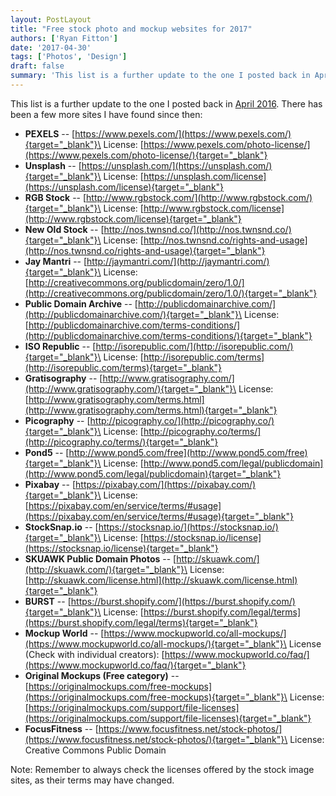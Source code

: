 ```yaml
---
layout: PostLayout
title: "Free stock photo and mockup websites for 2017"
authors: ['Ryan Fitton']
date: '2017-04-30'
tags: ['Photos', 'Design']
draft: false
summary: 'This list is a further update to the one I posted back in April 2016. There has been a few more sites I have found since ...'
---
```


This list is a further update to the one I posted back in [April 2016](https://ryanfitton.co.uk/blog/free-stock-image-websites/). There has been a few more sites I have found since then:

-   **PEXELS** -- [https://www.pexels.com/](https://www.pexels.com/){target="_blank"}\
    License: [https://www.pexels.com/photo-license/](https://www.pexels.com/photo-license/){target="_blank"}
-   **Unsplash** -- [https://unsplash.com/](https://unsplash.com/){target="_blank"}\
    License: [https://unsplash.com/license](https://unsplash.com/license){target="_blank"}
-   **RGB Stock** -- [http://www.rgbstock.com/](http://www.rgbstock.com/){target="_blank"}\
    License: [http://www.rgbstock.com/license](http://www.rgbstock.com/license){target="_blank"}
-   **New Old Stock** -- [http://nos.twnsnd.co/](http://nos.twnsnd.co/){target="_blank"}\
    License: [http://nos.twnsnd.co/rights-and-usage](http://nos.twnsnd.co/rights-and-usage){target="_blank"}
-   **Jay Mantri** -- [http://jaymantri.com/](http://jaymantri.com/){target="_blank"}\
    License: [http://creativecommons.org/publicdomain/zero/1.0/](http://creativecommons.org/publicdomain/zero/1.0/){target="_blank"}
-   **Public Domain Archive** -- [http://publicdomainarchive.com/](http://publicdomainarchive.com/){target="_blank"}\
    License: [http://publicdomainarchive.com/terms-conditions/](http://publicdomainarchive.com/terms-conditions/){target="_blank"}
-   **ISO Republic** -- [http://isorepublic.com/](http://isorepublic.com/){target="_blank"}\
    License: [http://isorepublic.com/terms](http://isorepublic.com/terms){target="_blank"}
-   **Gratisography** -- [http://www.gratisography.com/](http://www.gratisography.com/){target="_blank"}\
    License: [http://www.gratisography.com/terms.html](http://www.gratisography.com/terms.html){target="_blank"}
-   **Picography** -- [http://picography.co/](http://picography.co/){target="_blank"}\
    License: [http://picography.co/terms/](http://picography.co/terms/){target="_blank"}
-   **Pond5** -- [http://www.pond5.com/free](http://www.pond5.com/free){target="_blank"}\
    License: [http://www.pond5.com/legal/publicdomain](http://www.pond5.com/legal/publicdomain){target="_blank"}
-   **Pixabay** -- [https://pixabay.com/](https://pixabay.com/){target="_blank"}\
    License: [https://pixabay.com/en/service/terms/#usage](https://pixabay.com/en/service/terms/#usage){target="_blank"}
-   **StockSnap.io** -- [https://stocksnap.io/](https://stocksnap.io/){target="_blank"}\
    License: [https://stocksnap.io/license](https://stocksnap.io/license){target="_blank"}
-   **SKUAWK Public Domain Photos** -- [http://skuawk.com/](http://skuawk.com/){target="_blank"}\
    License: [http://skuawk.com/license.html](http://skuawk.com/license.html){target="_blank"}
-   **BURST** -- [https://burst.shopify.com/](https://burst.shopify.com/){target="_blank"}\
    License: [https://burst.shopify.com/legal/terms](https://burst.shopify.com/legal/terms){target="_blank"}
-   **Mockup World** -- [https://www.mockupworld.co/all-mockups/](https://www.mockupworld.co/all-mockups/){target="_blank"}\
    License (Check with individual creators): [https://www.mockupworld.co/faq/](https://www.mockupworld.co/faq/){target="_blank"}
-   **Original Mockups (Free category)** -- [https://originalmockups.com/free-mockups](https://originalmockups.com/free-mockups){target="_blank"}\
    License: [https://originalmockups.com/support/file-licenses](https://originalmockups.com/support/file-licenses){target="_blank"}
-   **FocusFitness** -- [https://www.focusfitness.net/stock-photos/](https://www.focusfitness.net/stock-photos/){target="_blank"}\
    License: Creative Commons Public Domain

Note: Remember to always check the licenses offered by the stock image sites, as their terms may have changed.
